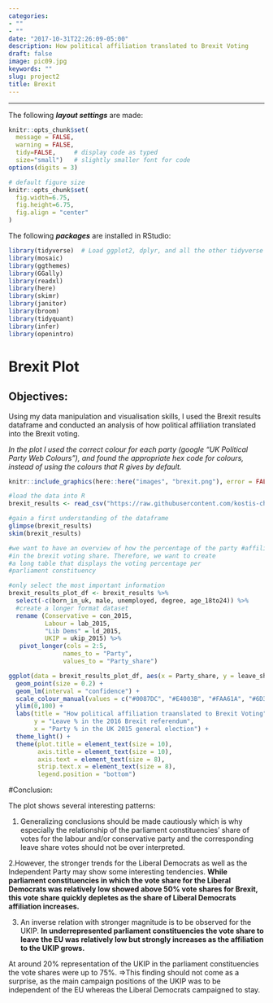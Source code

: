 ```yaml
---
categories:
- ""
- ""
date: "2017-10-31T22:26:09-05:00"
description: How political affiliation translated to Brexit Voting
draft: false
image: pic09.jpg
keywords: ""
slug: project2
title: Brexit
---
```

---

The following ***layout settings*** are made:


```r
knitr::opts_chunk$set(
  message = FALSE, 
  warning = FALSE, 
  tidy=FALSE,     # display code as typed
  size="small")   # slightly smaller font for code
options(digits = 3)

# default figure size
knitr::opts_chunk$set(
  fig.width=6.75, 
  fig.height=6.75,
  fig.align = "center"
)
```


The following ***packages*** are installed in RStudio:



```r
library(tidyverse)  # Load ggplot2, dplyr, and all the other tidyverse packages
library(mosaic)
library(ggthemes)
library(GGally)
library(readxl)
library(here)
library(skimr)
library(janitor)
library(broom)
library(tidyquant)
library(infer)
library(openintro)
```




# Brexit Plot

## Objectives:

Using my data manipulation and visualisation skills, I used the Brexit results dataframe and conducted an analysis of how political affiliation translated into the Brexit voting. 

*In the plot I used the correct colour for each party (google "UK Political Party Web Colours"), and found the appropriate hex code for colours, instead of using the colours that R gives by default.*



```r
knitr::include_graphics(here::here("images", "brexit.png"), error = FALSE)

#load the data into R
brexit_results <- read_csv("https://raw.githubusercontent.com/kostis-christodoulou/am01/master/data/brexit_results.csv")

#gain a first understanding of the dataframe
glimpse(brexit_results)
skim(brexit_results)

#we want to have an overview of how the percentage of the party #affilitation is related to the percentage 
#in the brexit voting share. Therefore, we want to create 
#a long table that displays the voting percentage per 
#parliament constituency

#only select the most important information
brexit_results_plot_df <- brexit_results %>% 
  select(-c(born_in_uk, male, unemployed, degree, age_18to24)) %>% 
  #create a longer format dataset
  rename (Conservative = con_2015,
          Labour = lab_2015,
          "Lib Dems" = ld_2015,
          UKIP = ukip_2015) %>% 
   pivot_longer(cols = 2:5,
               names_to = "Party",
               values_to = "Party_share")

ggplot(data = brexit_results_plot_df, aes(x = Party_share, y = leave_share, colour = Party)) +
  geom_point(size = 0.2) + 
  geom_lm(interval = "confidence") +
  scale_colour_manual(values = c("#0087DC", "#E4003B", "#FAA61A", "#6D3177"), name="") +
  ylim(0,100) +
  labs(title = "How political affiliation traanslated to Brexit Voting", 
       y = "Leave % in the 2016 Brexit referendum",
       x = "Party % in the UK 2015 general election") +
  theme_light() +
  theme(plot.title = element_text(size = 10),
        axis.title = element_text(size = 10),
        axis.text = element_text(size = 8),
        strip.text.x = element_text(size = 8),
        legend.position = "bottom")

```





#Conclusion: 

The plot shows several interesting patterns:

1. Generalizing conclusions should be made cautiously which is why especially the relationship of the parliament constituencies' share of votes for the labour and/or conservative party and the corresponding leave share votes should not be over interpreted. 

2.However, the stronger trends for the Liberal Democrats as well as the Independent Party may show some interesting tendencies. **While parliament constituencies in which the vote share for the Liberal Democrats was relatively low showed above 50% vote shares for Brexit, this vote share quickly depletes as the share of Liberal Democrats affiliation increases.**

3. An inverse relation with stronger magnitude is to be observed for the UKIP. **In underrepresented parliament constituencies the vote share to leave the EU was relatively low but strongly increases as the affiliation to the UKIP grows.** 

At around 20% representation of the UKIP in the parliament constituencies the vote shares were up to 75%. 
=>This finding should not come as a surprise, as the main campaign positions of the UKIP was to be independent of the EU whereas the Liberal Democrats campaigned to stay.

